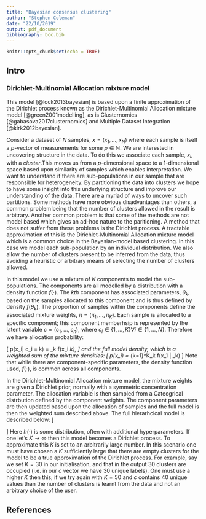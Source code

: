 ```yaml
---
title: "Bayesian consensus clustering"
author: "Stephen Coleman"
date: "22/10/2019"
output: pdf_document
bibliography: bcc.bib
---
```


```r
knitr::opts_chunk$set(echo = TRUE)
```

## Intro

### Dirichlet-Multinomial Allocation mixture model

This model [@lock2013bayesian] is based upon a finite approximation of the 
Dirichlet process known as the Dirichlet-Multinomial Allocation mixture model 
[@green2001modelling], as is Clusternomics [@gabasova2017clusternomics] and 
Multiple Dataset Integration [@kirk2012bayesian].

Consider a dataset of $N$ samples, $x = (x_1,\ldots,x_N)$ where each sample is 
itself a $p$-vector of measurements for some $p \in \mathbb{N}$. We are 
interested in uncovering structure in the data. To do this we associate each 
sample, $x_i$, with a *cluster*.This moves us from a $p$-dimensional 
space to a 1-dimensional space based upon similarity of samples which enables 
interpretation. We want to understand if there are sub-populations in our sample
that are responsible for heterogeneity. By partitioning the data into clusters 
we hope to have some insight into this underlying structure and improve our 
understanding of the data. There are a myriad of ways to uncover such 
partitions. Some methods have more obvious disadvantages than others, a common 
problem being that the number of clusters allowed in the result is arbitrary. 
Another common problem is that some of the methods are not model based which
gives an ad-hoc nature to the paritioning. A method that does not suffer from 
these problems is the Dirichlet process. A tractable approximation of this
is the Dirichlet-Multinomial Allocation mixture model which is a common choice 
in the Bayesian-model based clustering. In this case we model each 
sub-population by an individual distribution. We also allow the number of
clusters present to be inferred from the data, thus avoiding a heuristic or 
arbitrary means of selecting the number of clusters allowed.

In this model we use a mixture of $K$ components to model the sub-populations.
The components are all modelled by a distribution with a density function 
$f(\cdot)$. The $kth$ component has associated parameters, $\theta_k$, based on 
the samples allocated to this component and is thus defined by density 
$f(\theta_k)$. The proportion of samples within the components define the 
associated mixture weights, $\pi=(\pi_1,\ldots,\pi_K)$. Each sample is allocated 
to a specific component; this component memberhsip is represented by the latent
variable $c=(c_1,\ldots,c_n)$, where 
$c_i \in \{1,\ldots, K\} \forall i \in \{1,\ldots,N\}$. Therefore we have 
allocation probability:

\[
p(x_i| c_i = k) = \pi_k f(x_i \theta_k),
\]
and the full model density, which is a weighted sum of the mixture densities:
\[
p(x_i) = \sum_{k=1}^K\pi_k f(x_1 | \theta_k)
\]
Note that while there are component-specific parameters, the density function 
used, $f(\cdot)$, is common across all components.

In the Dirichlet-Multinomial Allocation mixture model, the mixture weights are 
given a Dirichlet prior, normally with a symmetric concentration parameter. The 
allocation variable is then sampled from a Cateogrical distrbution defined by 
the component weights. The component parameters are then updated based upon the 
allocation of samples and the full model is then the weighted sum described 
above. The full hierarhcical model is described below:
\[
\begin{aligned}
\pi &\sim \textrm{Dirichlet}\left(\frac{\alpha_0}{K},\ldots,\frac{\alpha_0}{K}\right), \\
c_i &\sim \textrm{Categorical}(\pi), \\
\theta_k &\sim h(\cdot), \\
x_i | c_i = k &\sim f(x_i | \theta_k).
\end{aligned}
\]
Here $h(\cdot)$ is some distribution, often with additional hyperparameters. If 
one let's $K \to \infty$ then this model becomes a Dirichlet process. To 
approximate this $K$ is set to an arbitrarily large number. In this scenario one
must have chosen a $K$ sufficiently large that there are empty clusters for the 
model to be a true approximation of the Dirichlet process. For example, say we 
set $K=30$ in our initialisation, and that in the output 30 clusters are 
occupied (i.e. in our $c$ vector we have 30 unique labels). One must use a 
higher $K$ then this; if we try again with $K=50$ and $c$ contains 40 unique 
values than the number of clusters is learnt from the data and not an arbitrary 
choice of the user.

## References